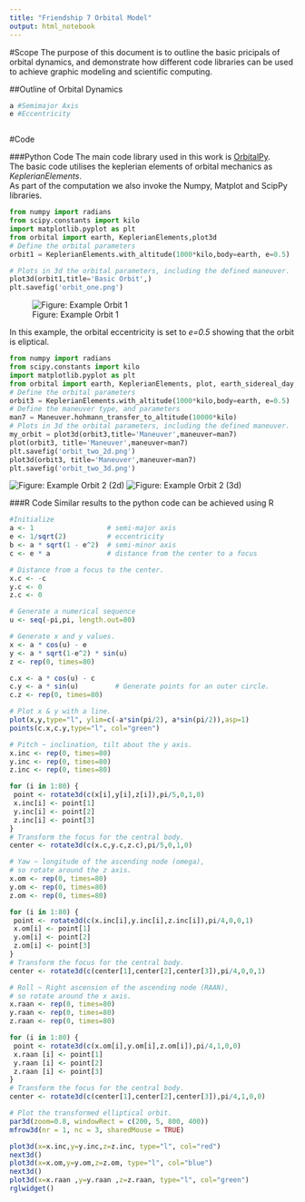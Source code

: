 ```yaml
---
title: "Friendship 7 Orbital Model"
output: html_notebook
---
```

#Scope
The purpose of this document is to outline the basic pricipals of orbital dynamics, and demonstrate how different code libraries can be used to achieve graphic modeling and scientific computing.

##Outline of Orbital Dynamics

```python
a #Semimajor Axis
e #Eccentricity 



```


#Code

###Python Code
The main code library used in this work is [OrbitalPy](http://pythonhosted.org/OrbitalPy/).  
The basic code utilises the keplerian elements of orbital mechanics as *KeplerianElements*.  
As part of the computation we also invoke the Numpy, Matplot and ScipPy libraries.

```python
from numpy import radians
from scipy.constants import kilo
import matplotlib.pyplot as plt
from orbital import earth, KeplerianElements,plot3d
# Define the orbital parameters
orbit1 = KeplerianElements.with_altitude(1000*kilo,body=earth, e=0.5)

# Plots in 3d the orbital parameters, including the defined maneuver.
plot3d(orbit1,title='Basic Orbit',)
plt.savefig('orbit_one.png')


```

![Figure: Example Orbit 1](orbit_one.png)

In this example, the orbital eccentricity is set to *e=0.5* showing that the orbit is eliptical.  


```python
from numpy import radians
from scipy.constants import kilo
import matplotlib.pyplot as plt
from orbital import earth, KeplerianElements, plot, earth_sidereal_day, Maneuver,plot3d
# Define the orbital parameters
orbit3 = KeplerianElements.with_altitude(1000*kilo,body=earth, e=0.5)
# Define the maneuver type, and parameters
man7 = Maneuver.hohmann_transfer_to_altitude(10000*kilo)
# Plots in 3d the orbital parameters, including the defined maneuver.
my_orbit = plot3d(orbit3,title='Maneuver',maneuver=man7)
plot(orbit3, title='Maneuver',maneuver=man7)
plt.savefig('orbit_two_2d.png')
plot3d(orbit3, title='Maneuver',maneuver=man7)
plt.savefig('orbit_two_3d.png')
```

![Figure: Example Orbit 2 (2d)](orbit_two_2d.png)
![Figure: Example Orbit 2 (3d)](orbit_two_3d.png)

###R Code
Similar results to the python code can be achieved using R

```r
#Initialize
a <- 1                  # semi-major axis
e <- 1/sqrt(2)          # eccentricity
b <- a * sqrt(1 - e^2)  # semi-minor axis
c <- e * a              # distance from the center to a focus

# Distance from a focus to the center.
x.c <- -c
y.c <- 0
z.c <- 0

# Generate a numerical sequence
u <- seq(-pi,pi, length.out=80)

# Generate x and y values.
x <- a * cos(u) - e
y <- a * sqrt(1-e^2) * sin(u)
z <- rep(0, times=80)

c.x <- a * cos(u) - c
c.y <- a * sin(u)         # Generate points for an outer circle.
c.z <- rep(0, times=80)

# Plot x & y with a line.
plot(x,y,type="l", ylim=c(-a*sin(pi/2), a*sin(pi/2)),asp=1)
points(c.x,c.y,type="l", col="green")
```
```r
# Pitch ~ inclination, tilt about the y axis.
x.inc <- rep(0, times=80)
y.inc <- rep(0, times=80)
z.inc <- rep(0, times=80)

for (i in 1:80) {
 point <- rotate3d(c(x[i],y[i],z[i]),pi/5,0,1,0)
 x.inc[i] <- point[1]
 y.inc[i] <- point[2]
 z.inc[i] <- point[3]
}
# Transform the focus for the central body.
center <- rotate3d(c(x.c,y.c,z.c),pi/5,0,1,0)

# Yaw ~ longitude of the ascending node (omega),
# so rotate around the z axis.
x.om <- rep(0, times=80)
y.om <- rep(0, times=80)
z.om <- rep(0, times=80)

for (i in 1:80) {
 point <- rotate3d(c(x.inc[i],y.inc[i],z.inc[i]),pi/4,0,0,1)
 x.om[i] <- point[1]
 y.om[i] <- point[2]
 z.om[i] <- point[3]
}
# Transform the focus for the central body.
center <- rotate3d(c(center[1],center[2],center[3]),pi/4,0,0,1)

# Roll ~ Right ascension of the ascending node (RAAN),
# so rotate around the x axis.
x.raan <- rep(0, times=80)
y.raan <- rep(0, times=80)
z.raan <- rep(0, times=80)

for (i in 1:80) {
 point <- rotate3d(c(x.om[i],y.om[i],z.om[i]),pi/4,1,0,0)
 x.raan [i] <- point[1]
 y.raan [i] <- point[2]
 z.raan [i] <- point[3]
}
# Transform the focus for the central body.
center <- rotate3d(c(center[1],center[2],center[3]),pi/4,1,0,0)
```

```r
# Plot the transformed elliptical orbit.
par3d(zoom=0.8, windowRect = c(200, 5, 800, 400))
mfrow3d(nr = 1, nc = 3, sharedMouse = TRUE) 

plot3d(x=x.inc,y=y.inc,z=z.inc, type="l", col="red")
next3d()
plot3d(x=x.om,y=y.om,z=z.om, type="l", col="blue")
next3d()
plot3d(x=x.raan ,y=y.raan ,z=z.raan, type="l", col="green")
rglwidget()

```

